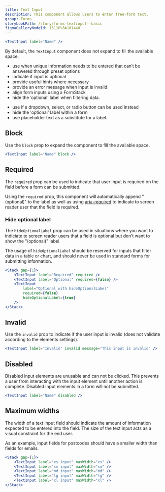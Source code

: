 ```yaml
---
title: Text Input
description: This component allows users to enter free-form text.
group: Forms
storybookPath: /story/forms-textinput--basic
figmaGalleryNodeId: 13110%3A101440
---
```


```jsx live
<TextInput label="Name" />
```

By default, the `TextInput` component does not expand to fill the available space.

<DoHeading />

- use when unique information needs to be entered that can’t be answered through preset options
- indicate if input is optional
- provide useful hints where necessary
- provide an error message when input is invalid
- align form inputs using a FormStack
- hide the ‘optional’ label when filtering data.

<DontHeading />

- use if a dropdown, select, or radio button can be used instead
- hide the 'optional' label within a form
- use placeholder text as a substitute for a label.

## Block

Use the `block` prop to expand the component to fill the available space.

```jsx live
<TextInput label="Name" block />
```

## Required

The `required` prop can be used to indicate that user input is required on the field before a form can be submitted.

Using the `required` prop, this component will automatically append "(optional)" to the label as well as using [aria-required](https://developer.mozilla.org/en-US/docs/Web/Accessibility/ARIA/Attributes/aria-required) to indicate to screen reader user that the field is required.

### Hide optional label

The `hideOptionalLabel` prop can be used in situations where you want to indiciate to screen reader users that a field is optional but don't want to show the "(optional)" label.

The usage of `hideOptionalLabel` should be reserved for inputs that filter data in a table or chart, and should never be used in standard forms for submitting information.

```jsx live
<Stack gap={1}>
	<TextInput label="Required" required />
	<TextInput label="Optional" required={false} />
	<TextInput
		label="Optional with hideOptionalLabel"
		required={false}
		hideOptionalLabel={true}
	/>
</Stack>
```

## Invalid

Use the `invalid` prop to indicate if the user input is invalid (does not validate according to the elements settings).

```jsx live
<TextInput label="Invalid" invalid message="This input is invalid" />
```

## Disabled

Disabled input elements are unusable and can not be clicked. This prevents a user from interacting with the input element until another action is complete. Disabled input elements in a form will not be submitted.

```jsx live
<TextInput label="Name" disabled />
```

## Maximum widths

The width of a text input field should indicate the amount of information expected to be entered into the field. The size of the text input acts as a visual constraint for the end user.

As an example, input fields for postcodes should have a smaller width than fields for emails.

```jsx live
<Stack gap={1}>
	<TextInput label="xs input" maxWidth="xs" />
	<TextInput label="sm input" maxWidth="sm" />
	<TextInput label="md input" maxWidth="md" />
	<TextInput label="lg input" maxWidth="lg" />
	<TextInput label="xl input" maxWidth="xl" />
</Stack>
```
